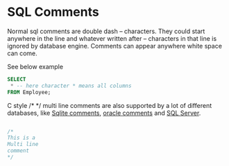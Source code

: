 # SQL Comments

Normal sql comments are double dash -- characters.
They could start anywhere in the line and whatever written after -- characters in that line is ignored by database engine.
Comments can appear anywhere white space can come.

See below example

```sql
SELECT
 * -- here character * means all columns
FROM Employee;

```


C style /* */ multi line comments are also supported by a lot of different databases, like [Sqlite comments](https://sqlite.org/lang_comment.html), [oracle comments](https://docs.oracle.com/en/database/oracle/oracle-database/21/sqlrf/Comments.html) and [SQL Server](https://learn.microsoft.com/en-us/sql/t-sql/language-elements/slash-star-comment-transact-sql?view=sql-server-ver16). 


```sql

/*
This is a 
Multi line
comment
*/

```


